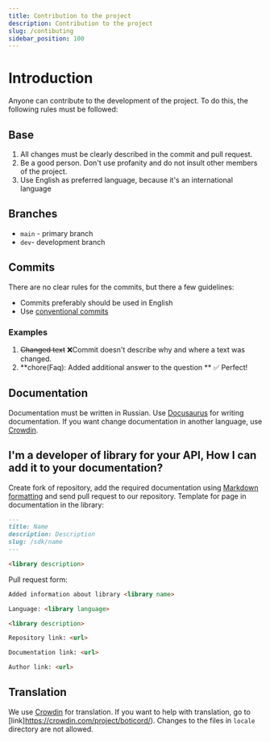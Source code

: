 ```yaml
---
title: Contribution to the project
description: Contribution to the project
slug: /contibuting
sidebar_position: 100
---
```


# Introduction

Anyone can contribute to the development of the project. To do this, the following rules must be followed:

## Base

1.  All changes must be clearly described in the commit and pull request.
2.  Be a good person. Don't use profanity and do not insult other members of the project.
3.  Use English as preferred language, because it's an international language

## Branches

-   `main` - primary branch
-   `dev`- development branch

## Commits

There are no clear rules for the commits, but there a few guidelines:

-   Commits preferably should be used in English
-   Use [conventional commits](https://conventionalcommits.org)

### Examples

1.  <strike>Changed text</strike> ❌Commit doesn't describe why and where a text was changed.
2.  **chore(Faq): Added additional answer to the question ** ✅ Perfect!

## Documentation

Documentation must be written in Russian. Use [Docusaurus](https://docusaurus.io/) for writing documentation.
If you want change documentation in another language, use [Crowdin](https://i18n.boticord.top/).

## I'm a developer of library for your API, How I can add it to your documentation?

Create fork of repository, add the required documentation using [Markdown formatting](https://docusaurus.io/docs/markdown-features) and send pull request to our repository. 
Template for page in documentation in the library:

```md
---
title: Name
description: Description
slug: /sdk/name
---

<library description>
```

Pull request form:

```md
Added information about library <library name>

Language: <library language>

<library description>

Repository link: <url>

Documentation link: <url>

Author link: <url>
```

## Translation

We use [Crowdin](https://crowdin.com/) for translation. If you want to help with translation, go to [link]https://crowdin.com/project/boticord/).
Changes to the files in `locale` directory are not allowed.
